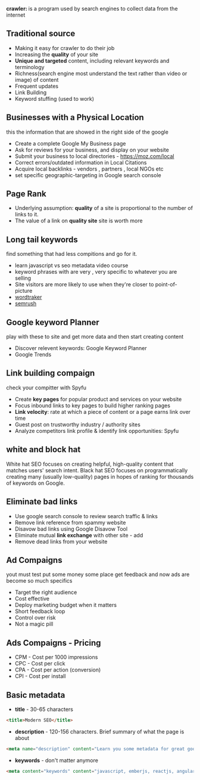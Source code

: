 <b>crawler: </b> is a program used by search engines to collect data from the internet

## Traditional source

- Making it easy for crawler to do their job
- Increasing the <b>quality</b> of your site
- <b>Unique and targeted</b> content, including relevant keywords and terminology
- Richness(search engine most understand the text rather than video or image) of content
- Frequent updates
- Link Building
- Keyword stuffing (used to work)

## Businesses with a Physical Location

this the information that are showed in the right side of the google

- Create a complete Google My Business page
- Ask for reviews for your business, and display on your website
- Submit your business to local directories - https://moz.com/local
- Correct errors/outdated information in Local Citations
- Acquire local backlinks - vendors , partners , local NGOs etc
- set specific geographic-targeting in Google search console

## Page Rank

- Underlying assumption: <b>quality</b> of a site is proportional to the
  number of links to it.
- The value of a link on <b>quality site</b> site is worth more

## Long tail keywords

find something that had less compitions and go for it.

- learn javascript vs seo metadata video course
- keyword phrases with are very , very specific to whatever you are selling
- Site visitors are more likely to use when they're closer to point-of-picture
- [wordtraker](https://app.wordtracker.com/)
- [semrush](https://www.semrush.com/)

## Google keyword Planner

play with these to site and get more data and then
start creating content

- Discover relevent keywords: Google Keyword Planner
- Google Trends

## Link building compaign

check your compitter with Spyfu

- Create <b>key pages</b> for popular product and services on your website
- Focus inbound links to key pages to build higher ranking pages
- <b>Link velocity</b>: rate at which a piece of content or a page earns link
  over time
- Guest post on trustworthy industry / authority sites
- Analyze competitors link profile & identify link opportunities: Spyfu

## white and block hat

White hat SEO focuses on creating helpful, high-quality content that matches users' search intent. Black hat SEO focuses on programmatically creating many (usually low-quality) pages in hopes of ranking for thousands of keywords on Google.

## Eliminate bad links

- Use google search console to review search traffic & links
- Remove link reference from spammy website
- Disavow bad links using Google Disavow Tool
- Eliminate mutual <b>link exchange</b> with other site - add <link rel="nofollow"/>
- Remove dead links from your website

## Ad Compaigns

yout must test put some money some place get feedback and now ads are become so much specifics

- Target the right audience
- Cost effective
- Deploy marketing budget when it matters
- Short feedback loop
- Control over risk
- Not a magic pill

## Ads Compaigns - Pricing

- CPM - Cost per 1000 impressions
- CPC - Cost per click
- CPA - Cost per action (conversion)
- CPI - Cost per install

## Basic metadata
- <b>title</b> - 30-65 characters

```html
<title>Modern SEO</title>
```

- <b>description</b> - 120-156 characters. Brief summary of what the page is about
```html
<meta name="description" content="Learn you some metadata for great good!"/>
```

- <b>keywords</b> - don't matter anymore
```html
<meta content="keywords" content="javascript, emberjs, reactjs, angularjs"/>
```
